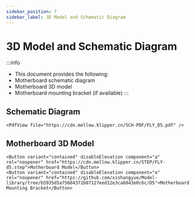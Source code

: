 ```yaml
---
sidebar_position: 7
sidebar_label: 3D Model and Schematic Diagram
---
```


# 3D Model and Schematic Diagram

:::info
* This document provides the following:
* Motherboard schematic diagram
* Motherboard 3D model
* Motherboard mounting bracket (if available)
:::

## Schematic Diagram

    <PdfView file="https://cdn.mellow.klipper.cn/SCH-PDF/FLY_D5.pdf" />

## Motherboard 3D Model

    <Button variant="contained" disableElevation component="a" rel="noopener" href="https://cdn.mellow.klipper.cn/STEP/FLY-d5.step">Motherboard Model</Button>
    <Button variant="contained" disableElevation component="a" rel="noopener" href="https://github.com/xishangyue/Model-library/tree/b5935d5a75684371b07127eed12e3ca6843e0c6c/D5">Motherboard Mounting Bracket</Button>

